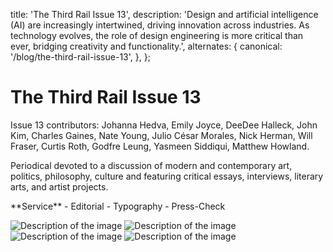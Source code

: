 
  title: 'The Third Rail Issue 13',
  description:
    'Design and artificial intelligence (AI) are increasingly intertwined, driving innovation across industries. As technology evolves, the role of design engineering is more critical than ever, bridging creativity and functionality.',
  alternates: {
    canonical: '/blog/the-third-rail-issue-13',
  },
};



# The Third Rail Issue 13



<div className='flex col-2 w-screen'>
<div className='w-full'>

Issue 13 contributors: Johanna Hedva, Emily Joyce, DeeDee Halleck, John Kim, Charles Gaines, Nate Young, Julio César Morales, Nick Herman, Will Fraser, Curtis Roth, Godfre Leung, Yasmeen Siddiqui, Matthew Howland.


Periodical devoted to a discussion of modern and contemporary art, politics, philosophy, culture and featuring critical essays, interviews, literary arts, and artist projects.
</div>

<div className='w-full'>
**Service**
- Editorial
- Typography
- Press-Check
</div>
</div>


<Image 
  src="/project/ttr/issue-13/ttr-issue-13-p1.png"
  alt="Description of the image" 
  width={1200} 
  height={800} 
  layout="responsive" 
/>
<Image 
  src="/project/ttr/issue-13/ttr-issue-13-p2.png"
  alt="Description of the image" 
  width={1200} 
  height={800} 
  layout="responsive" 
/>
<Image 
  src="/project/ttr/issue-13/ttr-issue-13-p3.png"
  alt="Description of the image" 
  width={1200} 
  height={800} 
  layout="responsive" 
/>
<Image 
  src="/project/ttr/issue-13/ttr-issue-13-p4.png"
  alt="Description of the image" 
  width={1200} 
  height={800} 
  layout="responsive" 
/>
